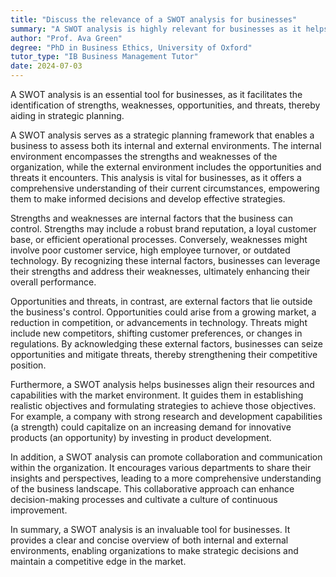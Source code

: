 ```yaml
---
title: "Discuss the relevance of a SWOT analysis for businesses"
summary: "A SWOT analysis is highly relevant for businesses as it helps identify strengths, weaknesses, opportunities, and threats, aiding strategic planning."
author: "Prof. Ava Green"
degree: "PhD in Business Ethics, University of Oxford"
tutor_type: "IB Business Management Tutor"
date: 2024-07-03
---
```


A SWOT analysis is an essential tool for businesses, as it facilitates the identification of strengths, weaknesses, opportunities, and threats, thereby aiding in strategic planning.

A SWOT analysis serves as a strategic planning framework that enables a business to assess both its internal and external environments. The internal environment encompasses the strengths and weaknesses of the organization, while the external environment includes the opportunities and threats it encounters. This analysis is vital for businesses, as it offers a comprehensive understanding of their current circumstances, empowering them to make informed decisions and develop effective strategies.

Strengths and weaknesses are internal factors that the business can control. Strengths may include a robust brand reputation, a loyal customer base, or efficient operational processes. Conversely, weaknesses might involve poor customer service, high employee turnover, or outdated technology. By recognizing these internal factors, businesses can leverage their strengths and address their weaknesses, ultimately enhancing their overall performance.

Opportunities and threats, in contrast, are external factors that lie outside the business's control. Opportunities could arise from a growing market, a reduction in competition, or advancements in technology. Threats might include new competitors, shifting customer preferences, or changes in regulations. By acknowledging these external factors, businesses can seize opportunities and mitigate threats, thereby strengthening their competitive position.

Furthermore, a SWOT analysis helps businesses align their resources and capabilities with the market environment. It guides them in establishing realistic objectives and formulating strategies to achieve those objectives. For example, a company with strong research and development capabilities (a strength) could capitalize on an increasing demand for innovative products (an opportunity) by investing in product development.

In addition, a SWOT analysis can promote collaboration and communication within the organization. It encourages various departments to share their insights and perspectives, leading to a more comprehensive understanding of the business landscape. This collaborative approach can enhance decision-making processes and cultivate a culture of continuous improvement.

In summary, a SWOT analysis is an invaluable tool for businesses. It provides a clear and concise overview of both internal and external environments, enabling organizations to make strategic decisions and maintain a competitive edge in the market.
    